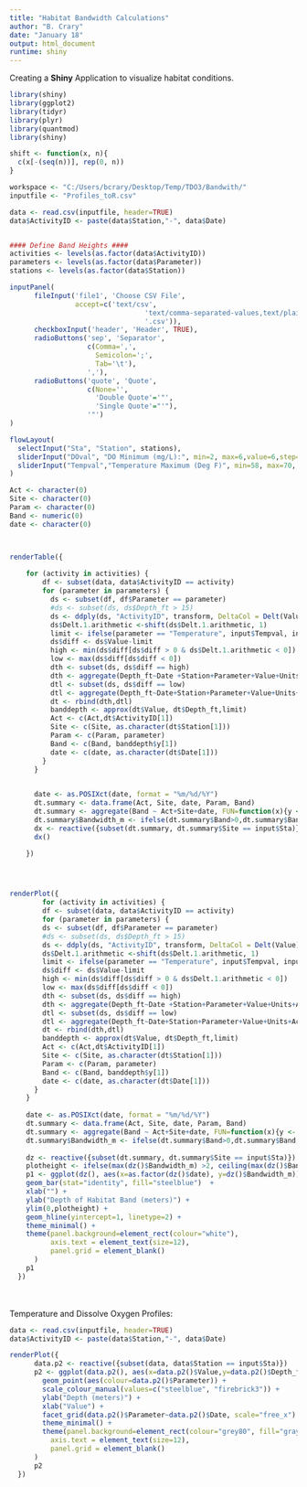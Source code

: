 ```yaml
---
title: "Habitat Bandwidth Calculations"
author: "B. Crary"
date: "January 18"
output: html_document
runtime: shiny
---
```


Creating a **Shiny** Application to visualize habitat conditions.

```r
library(shiny)
library(ggplot2)
library(tidyr)
library(plyr)
library(quantmod)
library(shiny)

shift <- function(x, n){
  c(x[-(seq(n))], rep(0, n))
}

```



```r

workspace <- "C:/Users/bcrary/Desktop/Temp/TDO3/Bandwith/"
inputfile <- "Profiles_toR.csv"

data <- read.csv(inputfile, header=TRUE)
data$ActivityID <- paste(data$Station,"-", data$Date)


#### Define Band Heights ####
activities <- levels(as.factor(data$ActivityID))
parameters <- levels(as.factor(data$Parameter))
stations <- levels(as.factor(data$Station))

inputPanel(
      fileInput('file1', 'Choose CSV File',
                accept=c('text/csv', 
								 'text/comma-separated-values,text/plain', 
								 '.csv')),
      checkboxInput('header', 'Header', TRUE),
      radioButtons('sep', 'Separator',
                   c(Comma=',',
                     Semicolon=';',
                     Tab='\t'),
                   ','),
      radioButtons('quote', 'Quote',
                   c(None='',
                     'Double Quote'='"',
                     'Single Quote'="'"),
                   '"')
)

flowLayout(
  selectInput("Sta", "Station", stations),
  sliderInput("DOval", "DO Minimum (mg/L):", min=2, max=6,value=6,step=0.25),
  sliderInput("Tempval","Temperature Maximum (Deg F)", min=58, max=70, value=66, step=1)
)

Act <- character(0)
Site <- character(0)
Param <- character(0)
Band <- numeric(0)
date <- character(0)



renderTable({
  
    for (activity in activities) {
        df <- subset(data, data$ActivityID == activity)
        for (parameter in parameters) {
          ds <- subset(df, df$Parameter == parameter)
          #ds <- subset(ds, ds$Depth_ft > 15)
          ds <- ddply(ds, "ActivityID", transform, DeltaCol = Delt(Value))
          ds$Delt.1.arithmetic <-shift(ds$Delt.1.arithmetic, 1)
          limit <- ifelse(parameter == "Temperature", input$Tempval, input$DOval)
          ds$diff <- ds$Value-limit
          high <- min(ds$diff[ds$diff > 0 & ds$Delt.1.arithmetic < 0])
          low <- max(ds$diff[ds$diff < 0])
          dth <- subset(ds, ds$diff == high)
          dth <- aggregate(Depth_ft~Date +Station+Parameter+Value+Units+ActivityID+diff, data=dth, FUN=max)
          dtl <- subset(ds, ds$diff == low)
          dtl <- aggregate(Depth_ft~Date+Station+Parameter+Value+Units+ActivityID+diff, data=dtl, FUN=min)
          dt <- rbind(dth,dtl)
          banddepth <- approx(dt$Value, dt$Depth_ft,limit)
          Act <- c(Act,dt$ActivityID[1])
          Site <- c(Site, as.character(dt$Station[1]))
          Param <- c(Param, parameter)
          Band <- c(Band, banddepth$y[1])
          date <- c(date, as.character(dt$Date[1]))
        }
      }

  
      date <- as.POSIXct(date, format = "%m/%d/%Y")
      dt.summary <- data.frame(Act, Site, date, Param, Band)
      dt.summary <- aggregate(Band ~ Act+Site+date, FUN=function(x){y <- diff(x*-1)/3.2808; return(y)})
      dt.summary$Bandwidth_m <- ifelse(dt.summary$Band>0,dt.summary$Band, 0)
      dx <- reactive({subset(dt.summary, dt.summary$Site == input$Sta)})
      dx()

    })




renderPlot({
        for (activity in activities) {
        df <- subset(data, data$ActivityID == activity)
        for (parameter in parameters) {
        ds <- subset(df, df$Parameter == parameter)
        #ds <- subset(ds, ds$Depth_ft > 15)
        ds <- ddply(ds, "ActivityID", transform, DeltaCol = Delt(Value))
        ds$Delt.1.arithmetic <-shift(ds$Delt.1.arithmetic, 1)
        limit <- ifelse(parameter == "Temperature", input$Tempval, input$DOval)
        ds$diff <- ds$Value-limit
        high <- min(ds$diff[ds$diff > 0 & ds$Delt.1.arithmetic < 0])
        low <- max(ds$diff[ds$diff < 0])
        dth <- subset(ds, ds$diff == high)
        dth <- aggregate(Depth_ft~Date +Station+Parameter+Value+Units+ActivityID+diff, data=dth, FUN=max)
        dtl <- subset(ds, ds$diff == low)
        dtl <- aggregate(Depth_ft~Date+Station+Parameter+Value+Units+ActivityID+diff, data=dtl, FUN=min)
        dt <- rbind(dth,dtl)
        banddepth <- approx(dt$Value, dt$Depth_ft,limit)
        Act <- c(Act,dt$ActivityID[1])
        Site <- c(Site, as.character(dt$Station[1]))
        Param <- c(Param, parameter)
        Band <- c(Band, banddepth$y[1])
        date <- c(date, as.character(dt$Date[1]))
      }
    }
  
    date <- as.POSIXct(date, format = "%m/%d/%Y")
    dt.summary <- data.frame(Act, Site, date, Param, Band)
    dt.summary <- aggregate(Band ~ Act+Site+date, FUN=function(x){y <- diff(x*-1)/3.2808; return(y)})
    dt.summary$Bandwidth_m <- ifelse(dt.summary$Band>0,dt.summary$Band, 0)
  
    dz <- reactive({subset(dt.summary, dt.summary$Site == input$Sta)})
    plotheight <- ifelse(max(dz()$Bandwidth_m) >2, ceiling(max(dz()$Bandwidth_m)),2)
    p1 <- ggplot(dz(), aes(x=as.factor(dz()$date), y=dz()$Bandwidth_m)) +
    geom_bar(stat="identity", fill="steelblue")  + 
    xlab("") +
    ylab("Depth of Habitat Band (meters)") +
    ylim(0,plotheight) + 
    geom_hline(yintercept=1, linetype=2) +
    theme_minimal() +
    theme(panel.background=element_rect(colour="white"),
          axis.text = element_text(size=12), 
          panel.grid = element_blank()
      )
    p1
  })


```

<br>
<br>
Temperature and Dissolve Oxygen Profiles:
<br>

```r
data <- read.csv(inputfile, header=TRUE)
data$ActivityID <- paste(data$Station,"-", data$Date)

renderPlot({
      data.p2 <- reactive({subset(data, data$Station == input$Sta)})
      p2 <- ggplot(data.p2(), aes(x=data.p2()$Value,y=data.p2()$Depth_ft/3.2808*-1)) +
        geom_point(aes(colour=data.p2()$Parameter)) +
        scale_colour_manual(values=c("steelblue", "firebrick3")) +
        ylab("Depth (meters)") +
        xlab("Value") +
        facet_grid(data.p2()$Parameter~data.p2()$Date, scale="free_x") +
        theme_minimal() +
        theme(panel.background=element_rect(colour="grey80", fill="gray98"),
          axis.text = element_text(size=12), 
          panel.grid = element_blank()
      )
      p2
  })
    
```



